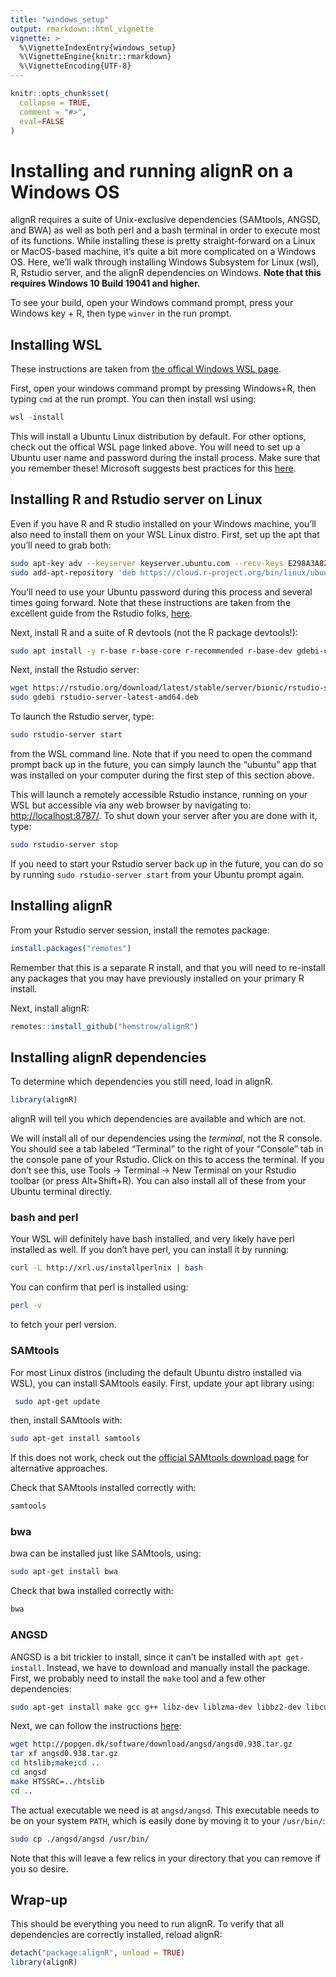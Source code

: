 ```yaml
---
title: "windows_setup"
output: rmarkdown::html_vignette
vignette: >
  %\VignetteIndexEntry{windows_setup}
  %\VignetteEngine{knitr::rmarkdown}
  %\VignetteEncoding{UTF-8}
---
```


```r
knitr::opts_chunk$set(
  collapse = TRUE,
  comment = "#>",
  eval=FALSE
)
```

# Installing and running alignR on a Windows OS

alignR requires a suite of Unix-exclusive dependencies (SAMtools, ANGSD, and BWA) as well as both perl and a bash terminal in order to execute most of its functions. While installing these is pretty straight-forward on a Linux or MacOS-based machine, it's quite a bit more complicated on a Windows OS. Here, we'll walk through installing Windows Subsystem for Linux (wsl), R, Rstudio server, and the alignR dependencies on Windows. **Note that this requires Windows 10 Build 19041 and higher.**

To see your build, open your Windows command prompt, press your Windows key + R, then type `winver` in the run prompt.

## Installing WSL

These instructions are taken from [the offical Windows WSL page](https://docs.microsoft.com/en-us/windows/wsl/install).

First, open your windows command prompt by pressing Windows+R, then typing `cmd` at the run prompt. You can then install wsl using:

```powershell
wsl -install
```

This will install a Ubuntu Linux distribution by default. For other options, check out the offical WSL page linked above. You will need to set up a Ubuntu user name and password during the install process. Make sure that you remember these! Microsoft suggests best practices for this [here](https://docs.microsoft.com/en-us/windows/wsl/setup/environment#set-up-your-linux-username-and-password).

## Installing R and Rstudio server on Linux

Even if you have R and R studio installed on your Windows machine, you'll also need to install them on your WSL Linux distro. First, set up the apt that you'll need to grab both:

```bash
sudo apt-key adv --keyserver keyserver.ubuntu.com --recv-keys E298A3A825C0D65DFD57CBB651716619E084DAB9
sudo add-apt-repository 'deb https://cloud.r-project.org/bin/linux/ubuntu focal-cran40/'
```

You'll need to use your Ubuntu password during this process and several times going forward. Note that these instructions are taken from the excellent guide from the Rstudio folks, [here](https://support.rstudio.com/hc/en-us/articles/360049776974-Using-RStudio-Server-in-Windows-WSL2).

Next, install R and a suite of R devtools (not the R package devtools!):

```bash
sudo apt install -y r-base r-base-core r-recommended r-base-dev gdebi-core build-essential libcurl4-gnutls-dev libxml2-dev libssl-dev
```

Next, install the Rstudio server:

```bash
wget https://rstudio.org/download/latest/stable/server/bionic/rstudio-server-latest-amd64.deb
sudo gdebi rstudio-server-latest-amd64.deb
```

To launch the Rstudio server, type:

```bash
sudo rstudio-server start
```

from the WSL command line. Note that if you need to open the command prompt back up in the future, you can simply launch the "ubuntu" app that was installed on your computer during the first step of this section above.

This will launch a remotely accessible Rstudio instance, running on your WSL but accessible via any web browser by navigating to: <http://localhost:8787/>. To shut down your server after you are done with it, type:

```bash
sudo rstudio-server stop
```

If you need to start your Rstudio server back up in the future, you can do so by running `sudo rstudio-server start` from your Ubuntu prompt again.

## Installing alignR

From your Rstudio server session, install the remotes package:

```r
install.packages("remotes")
```

Remember that this is a separate R install, and that you will need to re-install any packages that you may have previously installed on your primary R install.

Next, install alignR:

```r
remotes::install_github("hemstrow/alignR")
```

## Installing alignR dependencies

To determine which dependencies you still need, load in alignR.

```r
library(alignR)
```

alignR will tell you which dependencies are available and which are not.

We will install all of our dependencies using the *terminal*, not the R console. You should see a tab labeled "Terminal" to the right of your "Console" tab in the console pane of your Rstudio. Click on this to access the terminal. If you don't see this, use Tools -\> Terminal -\> New Terminal on your Rstudio toolbar (or press Alt+Shift+R). You can also install all of these from your Ubuntu terminal directly.

### bash and perl

Your WSL will definitely have bash installed, and very likely have perl installed as well. If you don't have perl, you can install it by running:

```bash
curl -L http://xrl.us/installperlnix | bash
```

You can confirm that perl is installed using:

```bash
perl -v
```

to fetch your perl version.

### SAMtools

For most Linux distros (including the default Ubuntu distro installed via WSL), you can install SAMtools easily. First, update your apt library using:

```bash
 sudo apt-get update
```

then, install SAMtools with:

```bash
sudo apt-get install samtools
```

If this does not work, check out the [official SAMtools download page](http://www.htslib.org/download/) for alternative approaches.

Check that SAMtools installed correctly with:

```bash
samtools
```

### bwa

bwa can be installed just like SAMtools, using:

```bash
sudo apt-get install bwa
```

Check that bwa installed correctly with:

```bash
bwa
```

### ANGSD

ANGSD is a bit trickier to install, since it can't be installed with `apt get-install`. Instead, we have to download and manually install the package. First, we probably need to install the `make` tool and a few other dependencies:

```bash
sudo apt-get install make gcc g++ libz-dev liblzma-dev libbz2-dev libcurl-dev libcurl4-openssl-dev
```

Next, we can follow the instructions [here](http://www.popgen.dk/angsd/index.php/Installation):

```bash
wget http://popgen.dk/software/download/angsd/angsd0.938.tar.gz
tar xf angsd0.938.tar.gz
cd htslib;make;cd ..
cd angsd
make HTSSRC=../htslib
cd ..
```

The actual executable we need is at `angsd/angsd`. This executable needs to be on your system `PATH`, which is easily done by moving it to your `/usr/bin/`:

```bash
sudo cp ./angsd/angsd /usr/bin/
```

Note that this will leave a few relics in your directory that you can remove if you so desire.

## Wrap-up

This should be everything you need to run alignR. To verify that all dependencies are correctly installed, reload alignR:

```r
detach("package:alignR", unload = TRUE)
library(alignR)
```
